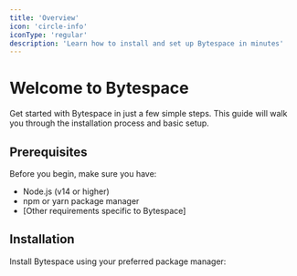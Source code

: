 ```yaml
---
title: 'Overview'
icon: 'circle-info'
iconType: 'regular'
description: 'Learn how to install and set up Bytespace in minutes'
---
```


# Welcome to Bytespace

Get started with Bytespace in just a few simple steps. This guide will walk you through the installation process and basic setup.

## Prerequisites

Before you begin, make sure you have:
- Node.js (v14 or higher)
- npm or yarn package manager
- [Other requirements specific to Bytespace]

## Installation

Install Bytespace using your preferred package manager:
